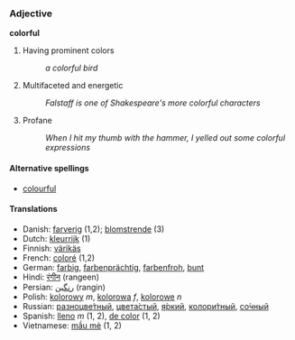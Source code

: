 === Adjective ===
'''colorful'''

# Having prominent colors
#: ''a colorful bird''
# Multifaceted and energetic
#: ''Falstaff is one of Shakespeare's more colorful characters''
# Profane
#: ''When I hit my thumb with the hammer, I yelled out some colorful expressions''

====Alternative spellings====
*[[colourful]]

====Translations====
*Danish: [[farverig]] (1,2); [[blomstrende]] (3)
*Dutch: [[kleurrijk]] (1)
*Finnish: [[värikäs]]
*French: [[coloré]] (1,2)
*German: [[farbig]], [[farbenprächtig]], [[farbenfroh]], [[bunt]]
*Hindi: [[रंगीन]] (rangeen)
*Persian: [[رنگین]] (rangin)
*Polish: [[kolorowy]] ''m'', [[kolorowa]] ''f'', [[kolorowe]] ''n''
*Russian: [[разноцветный|разноцве́тный]], [[цветастый|цвета́стый]], [[яркий|я́ркий]], [[колоритный|колори́тный]], [[сочный|со́чный]]
*Spanish: [[lleno]] ''m'' (1, 2), [[de color]] (1, 2)
*Vietnamese: [[mầu mè]] (1, 2)